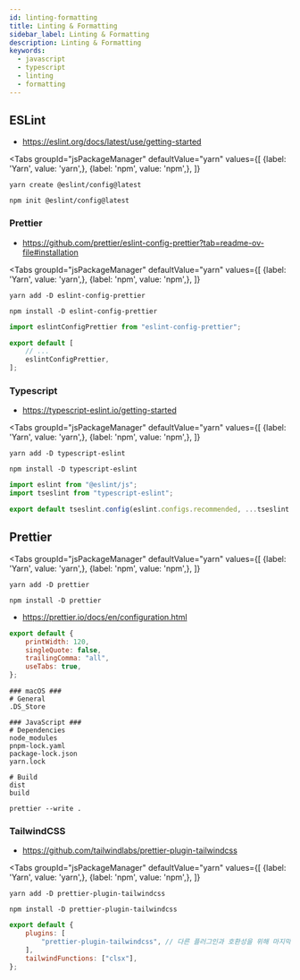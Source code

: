 ```yaml
---
id: linting-formatting
title: Linting & Formatting
sidebar_label: Linting & Formatting
description: Linting & Formatting
keywords:
  - javascript
  - typescript
  - linting
  - formatting
---
```



## ESLint

- https://eslint.org/docs/latest/use/getting-started

<Tabs
	groupId="jsPackageManager"
	defaultValue="yarn"
	values={[
		{label: 'Yarn', value: 'yarn',},
		{label: 'npm', value: 'npm',},
	]}
>

<TabItem value="yarn">

```shell
yarn create @eslint/config@latest
```

</TabItem>

<TabItem value="npm">

```shell
npm init @eslint/config@latest
```

</TabItem>

</Tabs>

### Prettier

- https://github.com/prettier/eslint-config-prettier?tab=readme-ov-file#installation

<Tabs
	groupId="jsPackageManager"
	defaultValue="yarn"
	values={[
		{label: 'Yarn', value: 'yarn',},
		{label: 'npm', value: 'npm',},
	]}
>

<TabItem value="yarn">

```shell
yarn add -D eslint-config-prettier
```

</TabItem>

<TabItem value="npm">

```shell
npm install -D eslint-config-prettier
```

</TabItem>

</Tabs>

```javascript title="eslint.config.mjs"
import eslintConfigPrettier from "eslint-config-prettier";

export default [
	// ...
	eslintConfigPrettier,
];
```

### Typescript

- https://typescript-eslint.io/getting-started

<Tabs
	groupId="jsPackageManager"
	defaultValue="yarn"
	values={[
		{label: 'Yarn', value: 'yarn',},
		{label: 'npm', value: 'npm',},
	]}
>

<TabItem value="yarn">

```shell
yarn add -D typescript-eslint
```

</TabItem>

<TabItem value="npm">

```shell
npm install -D typescript-eslint
```

</TabItem>

</Tabs>

```javascript title="eslint.config.mjs"
import eslint from "@eslint/js";
import tseslint from "typescript-eslint";

export default tseslint.config(eslint.configs.recommended, ...tseslint.configs.recommended);
```

## Prettier

<Tabs
	groupId="jsPackageManager"
	defaultValue="yarn"
	values={[
		{label: 'Yarn', value: 'yarn',},
		{label: 'npm', value: 'npm',},
	]}
>

<TabItem value="yarn">

```shell
yarn add -D prettier
```

</TabItem>

<TabItem value="npm">

```shell
npm install -D prettier
```

</TabItem>

</Tabs>

- https://prettier.io/docs/en/configuration.html

```javascript title="prettier.config.mjs"
export default {
	printWidth: 120,
	singleQuote: false,
	trailingComma: "all",
	useTabs: true,
};
```

```ignore title=".prettierignore"
### macOS ###
# General
.DS_Store

### JavaScript ###
# Dependencies
node_modules
pnpm-lock.yaml
package-lock.json
yarn.lock

# Build
dist
build
```

```shell
prettier --write .
```

### TailwindCSS

- https://github.com/tailwindlabs/prettier-plugin-tailwindcss

<Tabs
	groupId="jsPackageManager"
	defaultValue="yarn"
	values={[
		{label: 'Yarn', value: 'yarn',},
		{label: 'npm', value: 'npm',},
	]}
>

<TabItem value="yarn">

```shell
yarn add -D prettier-plugin-tailwindcss
```

</TabItem>

<TabItem value="npm">

```shell
npm install -D prettier-plugin-tailwindcss
```

</TabItem>

</Tabs>

```javascript title="prettier.config.mjs"
export default {
	plugins: [
		"prettier-plugin-tailwindcss", // 다른 플러그인과 호환성을 위해 마지막에 추가
	],
	tailwindFunctions: ["clsx"],
};
```
